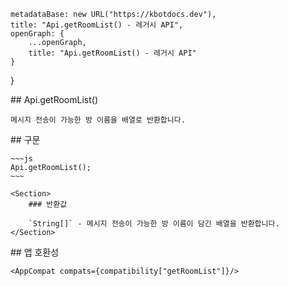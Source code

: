 
    metadataBase: new URL("https://kbotdocs.dev"),
    title: "Api.getRoomList() - 레거시 API",
    openGraph: {
        ...openGraph,
        title: "Api.getRoomList() - 레거시 API"
    }
}

<Section>
    ## Api.getRoomList()

    메시지 전송이 가능한 방 이름을 배열로 반환합니다.
</Section>
<Section>
    ## 구문

    ~~~js
    Api.getRoomList();
    ~~~

    <Section>
        ### 반환값

        `String[]` - 메시지 전송이 가능한 방 이름이 담긴 배열을 반환합니다.
    </Section>
</Section>
<Section>
    ## 앱 호환성

    <AppCompat compats={compatibility["getRoomList"]}/>
</Section>
